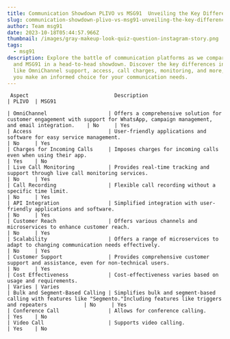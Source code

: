 ```yaml
---
title: Communication Showdown PLIVO vs MSG91  Unveiling the Key Differences
slug: communication-showdown-plivo-vs-msg91-unveiling-the-key-differences
author: Team msg91
date: 2023-10-18T05:44:57.966Z
thumbnail: /images/gray-makeup-look-quiz-question-instagram-story.png
tags:
  - msg91
description: Explore the battle of communication platforms as we compare PLIVO
  and MSG91 in a head-to-head showdown. Discover the key differences in features
  like OmniChannel support, access, call charges, monitoring, and more, helping
  you make an informed choice for your communication needs.
---
```

```
 Aspect                            Description                                                                                                                       | PLIVO  | MSG91
                     
| OmniChannel                    | Offers a comprehensive solution for customer engagement with support for WhatsApp, campaign management, and email integration.    | No     | Yes                              
| Access                         | User-friendly applications and software for easy service management.                                                              | No     | Yes 
| Charges for Incoming Calls     | Imposes charges for incoming calls even when using their app.                                                                     | Yes    | No
| Live Call Monitoring           | Provides real-time tracking and support through live call monitoring services.                                                    | No     | Yes
| Call Recording                 | Flexible call recording without a specific time limit.                                                                            | No     | Yes
| API Integration                | Simplified integration with user-friendly applications and software.                                                              | No     | Yes
| Customer Reach                 | Offers various channels and microservices to enhance customer reach.                                                              | No     | Yes
| Scalability                    | Offers a range of microservices to adapt to changing communication needs effectively.                                             | No     | Yes
| Customer Support               | Provides comprehensive customer support and assistance, even for non-technical users.                                             | No     | Yes 
| Cost Effectiveness             | Cost-effectiveness varies based on usage and requirements.                                                                        | Varies | Varies
| Bulk and Segment-Based Calling | Simplifies bulk and segment-based calling with features like "Segmento."Including features like triggers and repeaters            | No     | Yes  
| Conference Call                | Allows for conference calling.                                                                                                    | Yes    | No  
| Video Call                     | Supports video calling.                                                                                                           | Yes    | No
```